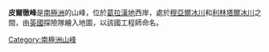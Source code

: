 {{unreferenced|time=2013-10-27T05:40:29+00:00}}
{{coord|64|19|S|60|49|W|display=title}}

'''皮爾徹峰'''是[[南極洲|南極洲]]的山峰，位於[[葛拉漢地|葛拉漢地]]西岸，處於[[穆亞爾冰川|穆亞爾冰川]]和[[利林塔爾冰川|利林塔爾冰川]]之間，由[[英國|英國]]探險隊繪入地圖，以該國工程師命名。

{{DEFAULTSORT:Pilcher Peak}}
[[Category:南極洲山峰|Category:南極洲山峰]]


{{DancoCoast-geo-stub}}
